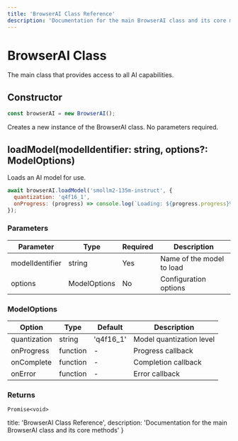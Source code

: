 ```yaml
---
title: 'BrowserAI Class Reference'
description: 'Documentation for the main BrowserAI class and its core methods'
---
```


# BrowserAI Class

The main class that provides access to all AI capabilities.

## Constructor

```javascript copy
const browserAI = new BrowserAI();
```

Creates a new instance of the BrowserAI class. No parameters required.

## loadModel(modelIdentifier: string, options?: ModelOptions)

Loads an AI model for use.

```javascript copy
await browserAI.loadModel('smollm2-135m-instruct', {
  quantization: 'q4f16_1',
  onProgress: (progress) => console.log(`Loading: ${progress.progress}%`)
});
```

### Parameters

| Parameter | Type | Required | Description |
|-----------|------|----------|-------------|
| modelIdentifier | string | Yes | Name of the model to load |
| options | ModelOptions | No | Configuration options |

### ModelOptions

| Option | Type | Default | Description |
|--------|------|---------|-------------|
| quantization | string | 'q4f16_1' | Model quantization level |
| onProgress | function | - | Progress callback |
| onComplete | function | - | Completion callback |
| onError | function | - | Error callback |

### Returns
`Promise<void>`

  title: 'BrowserAI Class Reference',
  description: 'Documentation for the main BrowserAI class and its core methods'
}